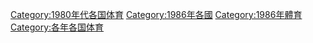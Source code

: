 [[Category:1980年代各国体育|Category:1980年代各国体育]]
[[Category:1986年各國|Category:1986年各國]]
[[Category:1986年體育|Category:1986年體育]]
[[Category:各年各国体育|Category:各年各国体育]]